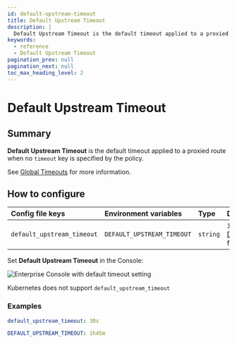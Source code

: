 ```yaml
---
id: default-upstream-timeout
title: Default Upstream Timeout
description: |
  Default Upstream Timeout is the default timeout applied to a proxied route when no timeout key is specified by the policy.
keywords:
  - reference
  - Default Upstream Timeout
pagination_prev: null
pagination_next: null
toc_max_heading_level: 2
---
```



# Default Upstream Timeout

## Summary

**Default Upstream Timeout** is the default timeout applied to a proxied route when no `timeout` key is specified by the policy.

See [Global Timeouts](/docs/reference/global-timeouts) for more information.

## How to configure

<Tabs>
<TabItem value="Core" label="Core">

| **Config file keys** | **Environment variables** | **Type** | **Default** |
| :-- | :-- | :-- | :-- |
| `default_upstream_timeout` | `DEFAULT_UPSTREAM_TIMEOUT` | `string` | `30s` ([Go Duration](https://pkg.go.dev/time#Duration) formatting) |

</TabItem>
<TabItem value="Enterprise" label="Enterprise">

Set **Default Upstream Timeout** in the Console:

![Enterprise Console with default timeout setting](./img/timeouts/default-upstream-timeout.png)

</TabItem>
<TabItem value="Kubernetes" label="Kubernetes">

Kubernetes does not support `default_upstream_timeout`

</TabItem>
</Tabs>

### Examples

```yaml
default_upstream_timeout: 30s
```

```yaml
DEFAULT_UPSTREAM_TIMEOUT: 1h45m
```
